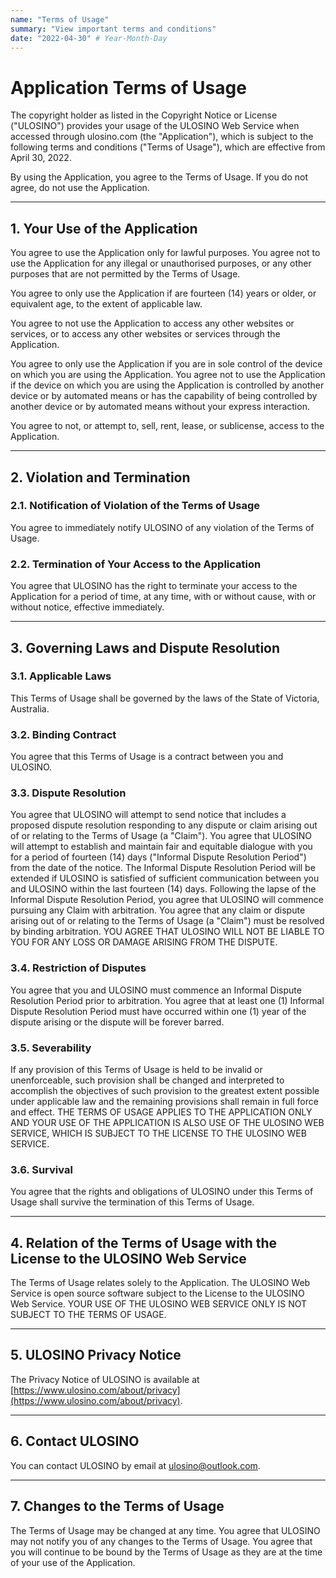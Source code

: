 ```yaml
---
name: "Terms of Usage"
summary: "View important terms and conditions"
date: "2022-04-30" # Year-Month-Day
---
```


# Application Terms of Usage

The copyright holder as listed in the Copyright Notice or License ("ULOSINO") provides your usage of the ULOSINO Web Service when accessed through ulosino.com (the "Application"), which is subject to the following terms and conditions ("Terms of Usage"), which are effective from April 30, 2022.

By using the Application, you agree to the Terms of Usage. If you do not agree, do not use the Application.

---

## 1. Your Use of the Application

You agree to use the Application only for lawful purposes. You agree not to use the Application for any illegal or unauthorised purposes, or any other purposes that are not permitted by the Terms of Usage.

You agree to only use the Application if are fourteen (14) years or older, or equivalent age, to the extent of applicable law.

You agree to not use the Application to access any other websites or services, or to access any other websites or services through the Application.

You agree to only use the Application if you are in sole control of the device on which you are using the Application. You agree not to use the Application if the device on which you are using the Application is controlled by another device or by automated means or has the capability of being controlled by another device or by automated means without your express interaction.

You agree to not, or attempt to, sell, rent, lease, or sublicense, access to the Application.

---

## 2. Violation and Termination

### 2.1. Notification of Violation of the Terms of Usage

You agree to immediately notify ULOSINO of any violation of the Terms of Usage.

### 2.2. Termination of Your Access to the Application

You agree that ULOSINO has the right to terminate your access to the Application for a period of time, at any time, with or without cause, with or without notice, effective immediately.

---

## 3. Governing Laws and Dispute Resolution

### 3.1. Applicable Laws

This Terms of Usage shall be governed by the laws of the State of Victoria, Australia.

### 3.2. Binding Contract

You agree that this Terms of Usage is a contract between you and ULOSINO.

### 3.3. Dispute Resolution

You agree that ULOSINO will attempt to send notice that includes a proposed dispute resolution responding to any dispute or claim arising out of or relating to the Terms of Usage (a "Claim"). You agree that ULOSINO will attempt to establish and maintain fair and equitable dialogue with you for a period of fourteen (14) days ("Informal Dispute Resolution Period") from the date of the notice. The Informal Dispute Resolution Period will be extended if ULOSINO is satisfied of sufficient communication between you and ULOSINO within the last fourteen (14) days. Following the lapse of the Informal Dispute Resolution Period, you agree that ULOSINO will commence pursuing any Claim with arbitration. You agree that any claim or dispute arising out of or relating to the Terms of Usage (a "Claim") must be resolved by binding arbitration. YOU AGREE THAT ULOSINO WILL NOT BE LIABLE TO YOU FOR ANY LOSS OR DAMAGE ARISING FROM THE DISPUTE.

### 3.4. Restriction of Disputes

You agree that you and ULOSINO must commence an Informal Dispute Resolution Period prior to arbitration. You agree that at least one (1) Informal Dispute Resolution Period must have occurred within one (1) year of the dispute arising or the dispute will be forever barred.

### 3.5. Severability

If any provision of this Terms of Usage is held to be invalid or unenforceable, such provision shall be changed and interpreted to accomplish the objectives of such provision to the greatest extent possible under applicable law and the remaining provisions shall remain in full force and effect. THE TERMS OF USAGE APPLIES TO THE APPLICATION ONLY AND YOUR USE OF THE APPLICATION IS ALSO USE OF THE ULOSINO WEB SERVICE, WHICH IS SUBJECT TO THE LICENSE TO THE ULOSINO WEB SERVICE.

### 3.6. Survival

You agree that the rights and obligations of ULOSINO under this Terms of Usage shall survive the termination of this Terms of Usage.

---

## 4. Relation of the Terms of Usage with the License to the ULOSINO Web Service

The Terms of Usage relates solely to the Application. The ULOSINO Web Service is open source software subject to the License to the ULOSINO Web Service. YOUR USE OF THE ULOSINO WEB SERVICE ONLY IS NOT SUBJECT TO THE TERMS OF USAGE.

---

## 5. ULOSINO Privacy Notice

The Privacy Notice of ULOSINO is available at [https://www.ulosino.com/about/privacy](https://www.ulosino.com/about/privacy).

---

## 6. Contact ULOSINO

You can contact ULOSINO by email at ulosino@outlook.com.

---

## 7. Changes to the Terms of Usage

The Terms of Usage may be changed at any time. You agree that ULOSINO may not notify you of any changes to the Terms of Usage. You agree that you will continue to be bound by the Terms of Usage as they are at the time of your use of the Application.
